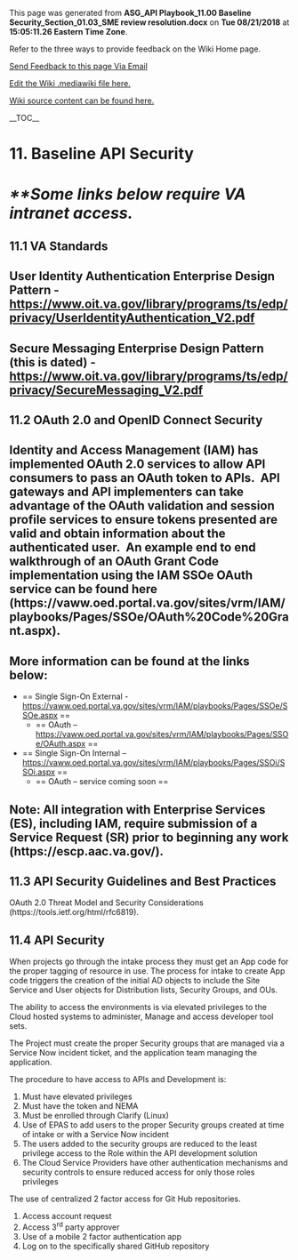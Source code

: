 ﻿<p>This page was generated from <b>ASG_API Playbook_11.00 Baseline Security_Section_01.03_SME review resolution.docx</b> on <b>Tue 08/21/2018</b> at <b>15:05:11.26 Eastern Time Zone</b>.</p>
<p>Refer to the three ways to provide feedback on the Wiki Home page.</p>
<p><a href="mailto:ronald.opperman@va.gov;paul.marshall4@va.gov?subject=ASG_API Playbook_11.00 Baseline Security_Section_01.03_SME review resolution">Send Feedback to this page Via Email</a></p>
<p><a href="https://github.com/department-of-veterans-affairs/ES-ASG/tree/master/Projects/ES%20ASG/ES%20ASG%20API%20Playbook%20Project/Content/11.00%20ASG_API%20Playbook_Baseline%20API%20Security_Section/11.00 ASG_API Playbook_Baseline API Security_Section.mediawiki">Edit the Wiki .mediawiki file here.</a></p>
<p><a href=https://github.com/department-of-veterans-affairs/ES-ASG/tree/master/Projects/ES%20ASG/ES%20ASG%20API%20Playbook%20Project/Content/11.00%20ASG_API%20Playbook_Baseline%20API%20Security_Section>Wiki source content can be found here.</a></p>
<p>__TOC__</p>
= 11. Baseline API Security =

= ''**Some links below require VA intranet access.'' =

== 11.1 VA Standards ==

== User Identity Authentication Enterprise Design Pattern - https://www.oit.va.gov/library/programs/ts/edp/privacy/UserIdentityAuthentication_V2.pdf ==

== Secure Messaging Enterprise Design Pattern (this is dated) - https://www.oit.va.gov/library/programs/ts/edp/privacy/SecureMessaging_V2.pdf  ==

==  ==

== 11.2 OAuth 2.0 and OpenID Connect Security ==

== Identity and Access Management (IAM) has implemented OAuth 2.0 services to allow API consumers to pass an OAuth token to APIs.  API gateways and API implementers can take advantage of the OAuth validation and session profile services to ensure tokens presented are valid and obtain information about the authenticated user.  An example end to end walkthrough of an OAuth Grant Code implementation using the IAM SSOe OAuth service can be found here (https://vaww.oed.portal.va.gov/sites/vrm/IAM/playbooks/Pages/SSOe/OAuth%20Code%20Grant.aspx). ==

==  ==

== More information can be found at the links below: ==

<ul>
<li>== Single Sign-On External - https://vaww.oed.portal.va.gov/sites/vrm/IAM/playbooks/Pages/SSOe/SSOe.aspx  ==

<ul>
<li>== OAuth – https://vaww.oed.portal.va.gov/sites/vrm/IAM/playbooks/Pages/SSOe/OAuth.aspx  ==
</li></ul>
</li>
<li>== Single Sign-On Internal – https://vaww.oed.portal.va.gov/sites/vrm/IAM/playbooks/Pages/SSOi/SSOi.aspx  ==

<ul>
<li>== OAuth – service coming soon ==
</li></ul>
</li></ul>

==  ==

== Note: All integration with Enterprise Services (ES), including IAM, require submission of a Service Request (SR) prior to beginning any work (https://escp.aac.va.gov/). ==

== 11.3 API Security Guidelines and Best Practices ==

OAuth 2.0 Threat Model and Security Considerations (https://tools.ietf.org/html/rfc6819). 

== 11.4 API Security  ==

When projects go through the intake process they must get an App code for the proper tagging of resource in use. The process for intake to create App code triggers the creation of the initial AD objects to include the Site Service and User objects for Distribution lists, Security Groups, and OUs.

The ability to access the environments is via elevated privileges to the Cloud hosted systems to administer, Manage and access developer tool sets.

The Project must create the proper Security groups that are managed via a Service Now incident ticket, and the application team managing the application.

The procedure to have access to APIs and Development is:

# Must have elevated privileges
# Must have the token and NEMA
# Must be enrolled through Clarify (Linux)
# Use of EPAS to add users to the proper Security groups created at time of intake or with a Service Now incident
# The users added to the security groups are reduced to the least privilege access to the Role within the API development solution
# The Cloud Service Providers have other authentication mechanisms and security controls to ensure reduced access for only those roles privileges

The use of centralized 2 factor access for Git Hub repositories.

# Access account request
# Access 3<sup>rd</sup> party approver
# Use of a mobile 2 factor authentication app
# Log on to the specifically shared GitHub repository







